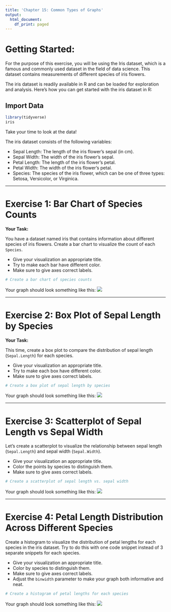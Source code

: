 ```yaml
---
title: 'Chapter 15: Common Types of Graphs'
output:
  html_document:
    df_print: paged
---
```


# Getting Started:

For the purpose of this exercise, you will be using the Iris dataset, which is a famous and commonly used dataset in the field of data science. This dataset contains measurements of different species of iris flowers. 

The iris dataset is readily available in R and can be loaded for exploration and analysis. Here's how you can get started with the iris dataset in R:

## Import Data

```r
library(tidyverse)
iris
```

Take your time to look at the data!

The iris dataset consists of the following variables:

-   Sepal Length: The length of the iris flower's sepal (in cm).
-   Sepal Width: The width of the iris flower's sepal.
-   Petal Length: The length of the iris flower's petal.
-   Petal Width: The width of the iris flower's petal.
-   Species: The species of the iris flower, which can be one of three types: Setosa, Versicolor, or Virginica.


------------------------------------------------------------------------

# Exercise 1: Bar Chart of Species Counts

**Your Task:**

You have a dataset named iris that contains information about different species of iris flowers. Create a bar chart to visualize the count of each `Species`. 

-   Give your visualization an appropriate title.
-   Try to make each bar have different color.
-   Make sure to give axes correct labels.

```r
# Create a bar chart of species counts

```


Your graph should look something like this:
![](count_of_iris_species.png)

------------------------------------------------------------------------

# Exercise 2: Box Plot of Sepal Length by Species

**Your Task:**

This time, create a box plot to compare the distribution of sepal length (`Sepal.Length`) for each species.

-   Give your visualization an appropriate title.
-   Try to make each box have different color.
-   Make sure to give axes correct labels.

```r
# Create a box plot of sepal length by species

```


Your graph should look something like this:
![](distribution_of_sepal_length_by_species.png)

------------------------------------------------------------------------

# Exercise 3: Scatterplot of Sepal Length vs Sepal Width

Let's create a scatterplot to visualize the relationship between sepal length (`Sepal.Length`) and sepal width (`Sepal.Width`). 

-   Give your visualization an appropriate title.
-   Color the points by species to distinguish them.
-   Make sure to give axes correct labels.

```r
# Create a scatterplot of sepal length vs. sepal width

```

Your graph should look something like this:
![](sepal_length_vs_sepal_width.png)

------------------------------------------------------------------------

# Exercise 4: Petal Length Distribution Across Different Species

Create a histogram to visualize the distribution of petal lengths for each species in the iris dataset. 
Try to do this with one code snippet instead of 3 separate snippets for each species.

-   Give your visualization an appropriate title.
-   Color by species to distinguish them.
-   Make sure to give axes correct labels.
-   Adjust the `binwidth` parameter to make your graph both informative and neat.

```r
# Create a histogram of petal lengths for each species

```

Your graph should look something like this:
![](petal_length_dist.png)

